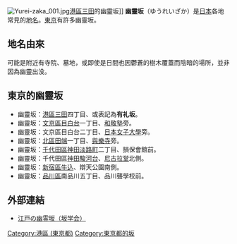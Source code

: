 [[File:Yurei-zaka_001.jpg|thumb]][[港區_(東京都)|港區]][[三田_(東京都港區)|三田]]的幽靈坂]]
'''幽靈坂'''（ゆうれいざか）是[[日本|日本]]各地常見的[[地名|地名]]。[[東京|東京]]有許多幽靈坂。

== 地名由來 ==
可能是附近有寺院、墓地，或即使是日間也因鬱蒼的樹木覆蓋而陰暗的場所，並非因為幽靈出没。

== 東京的幽靈坂 ==
* 幽靈坂：[[港區_(東京都)|港區]][[三田_(東京都港區)|三田]]四丁目、或表記為'''有礼坂'''。
* 幽靈坂：[[文京區|文京區]][[目白台|目白台]]一丁目、[[和敬塾|和敬塾]]旁。
* 幽靈坂：文京區目白台二丁目、[[日本女子大學|日本女子大學]]旁。
* 幽靈坂：[[北區_(東京都)|北區]][[田端|田端]]一丁目、[[與樂寺|與樂寺]]旁。
* 幽靈坂：[[千代田區|千代田區]][[神田淡路町|神田淡路町]]二丁目、損保會館前。
* 幽靈坂：千代田區[[神田駿河台|神田駿河台]]、[[復活大教堂_(東京)|尼古拉堂]]北側。
* 幽靈坂：[[新宿區|新宿區]][[牛込|牛込]]、辯天公園南側。
* 幽靈坂：[[品川區|品川區]]南品川五丁目、品川聾學校前。

== 外部連結 ==
* [http://www.sakagakkai.org/yurei/yureizaka.html 江戸の幽霊坂（坂学会）] {{Wayback|url=http://www.sakagakkai.org/yurei/yureizaka.html |date=20130830031528 }}

{{DEFAULTSORT:Yureizaka}}
[[Category:港區_(東京都)|Category:港區 (東京都)]]
[[Category:東京都的坂|Category:東京都的坂]]